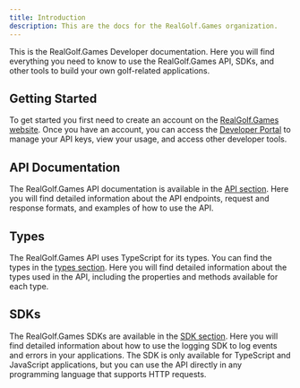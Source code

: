 ```yaml
---
title: Introduction
description: This are the docs for the RealGolf.Games organization.
---
```


This is the RealGolf.Games Developer documentation. Here you will find everything you need to know to use the RealGolf.Games API, SDKs, and other tools to build your own golf-related applications.

## Getting Started

To get started you first need to create an account on the [RealGolf.Games website](https://realgolf.games).
Once you have an account, you can access the [Developer Portal](https://realgolf.games/developer) to manage your API keys, view your usage, and access other developer tools.

## API Documentation

The RealGolf.Games API documentation is available in the [API section](/developer/docs/en/api/introduction). Here you will find detailed information about the API endpoints, request and response formats, and examples of how to use the API.

## Types

The RealGolf.Games API uses TypeScript for its types. You can find the types in the [types section](/developer/docs/en/packages/types/introduction). Here you will find detailed information about the types used in the API, including the properties and methods available for each type.

## SDKs

The RealGolf.Games SDKs are available in the [SDK section](/developer/docs/en/packages/sdks/introduction/). Here you will find detailed information about how to use the logging SDK to log events and errors in your applications. The SDK is only available for TypeScript and JavaScript applications, but you can use the API directly in any programming language that supports HTTP requests.
